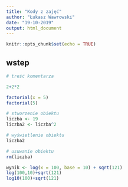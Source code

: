 ```yaml
---
title: "Kody z zajęć"
author: "Łukasz Wawrowski"
date: "19-10-2019"
output: html_document
---
```


```r
knitr::opts_chunk$set(echo = TRUE)
```

## wstep

```r
# treść komentarza

2+2*2

factorial(x = 5)
factorial(5)

# stworzenie obiektu
liczba <- 19
liczba2 <- liczba^2

# wyświetlenie obiektu
liczba2

# usuwanie obiektu
rm(liczba)

wynik <- log(x = 100, base = 10) + sqrt(121)
log(100,10)+sqrt(121)
log10(100)+sqrt(121)

```

